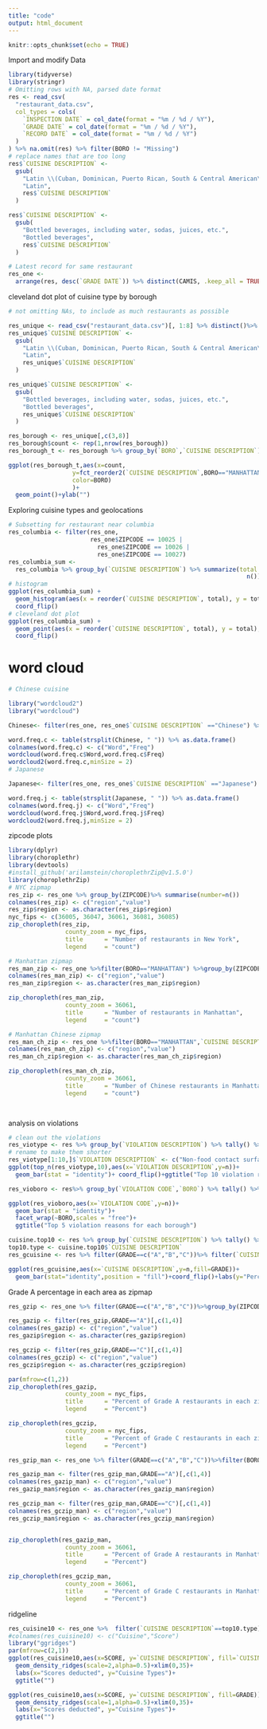 ```yaml
---
title: "code"
output: html_document
---
```


```r
knitr::opts_chunk$set(echo = TRUE)
```

Import and modify Data

```r
library(tidyverse)
library(stringr)
# Omitting rows with NA, parsed date format
res <- read_csv(
  "restaurant_data.csv",
  col_types = cols(
    `INSPECTION DATE` = col_date(format = "%m / %d / %Y"),
    `GRADE DATE` = col_date(format = "%m / %d / %Y"),
    `RECORD DATE` = col_date(format = "%m / %d / %Y")
  )
) %>% na.omit(res) %>% filter(BORO != "Missing")
# replace names that are too long
res$`CUISINE DESCRIPTION` <-
  gsub(
    "Latin \\(Cuban, Dominican, Puerto Rican, South & Central American\\)",
    "Latin",
    res$`CUISINE DESCRIPTION`
  )

res$`CUISINE DESCRIPTION` <-
  gsub(
    "Bottled beverages, including water, sodas, juices, etc.",
    "Bottled beverages",
    res$`CUISINE DESCRIPTION`
  )

# Latest record for same restaurant
res_one <-
  arrange(res, desc(`GRADE DATE`)) %>% distinct(CAMIS, .keep_all = TRUE)
```

cleveland dot plot of cuisine type by borough

```r
# not omitting NAs, to include as much restaurants as possible

res_unique <- read_csv("restaurant_data.csv")[, 1:8] %>% distinct()%>% filter(BORO != "Missing")
res_unique$`CUISINE DESCRIPTION` <-
  gsub(
    "Latin \\(Cuban, Dominican, Puerto Rican, South & Central American\\)",
    "Latin",
    res_unique$`CUISINE DESCRIPTION`
  )

res_unique$`CUISINE DESCRIPTION` <-
  gsub(
    "Bottled beverages, including water, sodas, juices, etc.",
    "Bottled beverages",
    res_unique$`CUISINE DESCRIPTION`
  )

res_borough <- res_unique[,c(3,8)] 
res_borough$count <- rep(1,nrow(res_borough))
res_borough_t <- res_borough %>% group_by(`BORO`,`CUISINE DESCRIPTION`) %>% mutate(count=n()) %>% distinct()

ggplot(res_borough_t,aes(x=count,
                  y=fct_reorder2(`CUISINE DESCRIPTION`,BORO=="MANHATTAN",-count),
                  color=BORO)
                  )+  
  geom_point()+ylab("")
```

Exploring cuisine types and geolocations

```r
# Subsetting for restaurant near columbia
res_columbia <- filter(res_one,
                       res_one$ZIPCODE == 10025 |
                         res_one$ZIPCODE == 10026 |
                         res_one$ZIPCODE == 10027)
res_columbia_sum <-
  res_columbia %>% group_by(`CUISINE DESCRIPTION`) %>% summarize(total =
                                                                   n()) %>% arrange(desc(total))
# histogram
ggplot(res_columbia_sum) +
  geom_histogram(aes(x = reorder(`CUISINE DESCRIPTION`, total), y = total), stat = "identity") +
  coord_flip()
# cleveland dot plot
ggplot(res_columbia_sum) +
  geom_point(aes(x = reorder(`CUISINE DESCRIPTION`, total), y = total), stat = "identity") +
  coord_flip()
```
# word cloud
```r
# Chinese cuisine

library("wordcloud2")
library("wordcloud")

Chinese<- filter(res_one, res_one$`CUISINE DESCRIPTION` =="Chinese") %>% distinct(DBA) %>% toString() %>% str_remove_all(",") %>% str_remove_all("\"") %>% str_remove_all("\n")%>% str_remove_all("/")

word.freq.c <- table(strsplit(Chinese, " ")) %>% as.data.frame()
colnames(word.freq.c) <- c("Word","Freq")
wordcloud(word.freq.c$Word,word.freq.c$Freq)
wordcloud2(word.freq.c,minSize = 2)
# Japanese

Japanese<- filter(res_one, res_one$`CUISINE DESCRIPTION` =="Japanese") %>% distinct(DBA) %>% toString() %>% str_remove_all(",") %>% str_remove_all("\"") %>% str_remove_all("\n")%>% str_remove_all("/")

word.freq.j <- table(strsplit(Japanese, " ")) %>% as.data.frame()
colnames(word.freq.j) <- c("Word","Freq")
wordcloud(word.freq.j$Word,word.freq.j$Freq)
wordcloud2(word.freq.j,minSize = 2)
```
zipcode plots
```r

library(dplyr)
library(choroplethr)
library(devtools)
#install_github('arilamstein/choroplethrZip@v1.5.0')
library(choroplethrZip)
# NYC zipmap
res_zip <- res_one %>% group_by(ZIPCODE)%>% summarise(number=n())
colnames(res_zip) <- c("region","value")
res_zip$region <- as.character(res_zip$region)
nyc_fips <- c(36005, 36047, 36061, 36081, 36085)
zip_choropleth(res_zip,
                county_zoom = nyc_fips,
                title      = "Number of restaurants in New York",
                legend     = "count")

# Manhattan zipmap
res_man_zip <- res_one %>%filter(BORO=="MANHATTAN") %>%group_by(ZIPCODE)%>% summarise(number=n())
colnames(res_man_zip) <- c("region","value")
res_man_zip$region <- as.character(res_man_zip$region)

zip_choropleth(res_man_zip,
                county_zoom = 36061,
                title      = "Number of restaurants in Manhattan",
                legend     = "count")

# Manhattan Chinese zipmap
res_man_ch_zip <- res_one %>%filter(BORO=="MANHATTAN",`CUISINE DESCRIPTION`=="Chinese") %>%group_by(ZIPCODE)%>% summarise(number=n())
colnames(res_man_ch_zip) <- c("region","value")
res_man_ch_zip$region <- as.character(res_man_ch_zip$region)

zip_choropleth(res_man_ch_zip,
                county_zoom = 36061,
                title      = "Number of Chinese restaurants in Manhattan",
                legend     = "count")

               
```

analysis on violations

```r
# clean out the violations
res_viotype <- res %>% group_by(`VIOLATION DESCRIPTION`) %>% tally() %>% arrange(desc(n))
# rename to make them shorter
res_viotype[1:10,]$`VIOLATION DESCRIPTION` <- c("Non-food contact surface improperly constructed","Facility not vermin proof","Food contact surface not properly washed, rinsed and sanitized","Food not protected from potential source of contamination","Plumbing not properly installed or maintained","Evidence of mice or live mice present","Cold food item held above 41ºF","Hot food item not held at or above 140ºF","Filth flies or food/refuse/sewage-associated flies present","Food contact surface not properly maintained")
ggplot(top_n(res_viotype,10),aes(x=`VIOLATION DESCRIPTION`,y=n))+
  geom_bar(stat = "identity")+ coord_flip()+ggtitle("Top 10 violation reasons")

res_vioboro <- res%>% group_by(`VIOLATION CODE`,`BORO`) %>% tally() %>% arrange(desc(n)) %>% group_by(BORO) %>% top_n(5)

ggplot(res_vioboro,aes(x=`VIOLATION CODE`,y=n))+
  geom_bar(stat = "identity")+ 
  facet_wrap(~BORO,scales = "free")+
  ggtitle("Top 5 violation reasons for each borough")

cuisine.top10 <- res %>% group_by(`CUISINE DESCRIPTION`) %>% tally() %>% top_n(10)
top10.type <- cuisine.top10$`CUISINE DESCRIPTION` 
res_gcuisine <- res %>% filter(GRADE==c("A","B","C"))%>% filter(`CUISINE DESCRIPTION`==top10.type) %>% group_by(`CUISINE DESCRIPTION`,GRADE) %>% tally() 

ggplot(res_gcuisine,aes(x=`CUISINE DESCRIPTION`,y=n,fill=GRADE))+
  geom_bar(stat="identity",position = "fill")+coord_flip()+labs(y="Percentage",x="cuisine type")+ggtitle("Percentile of Grade for each cuisine type")
```

Grade A percentage in each area as zipmap

```r
res_gzip <- res_one %>% filter(GRADE==c("A","B","C"))%>%group_by(ZIPCODE,GRADE)%>% summarise(number=n())%>% group_by(ZIPCODE) %>% mutate(percent = 100*number/sum(number))

res_gazip <- filter(res_gzip,GRADE=="A")[,c(1,4)]
colnames(res_gazip) <- c("region","value")
res_gazip$region <- as.character(res_gazip$region)

res_gczip <- filter(res_gzip,GRADE=="C")[,c(1,4)]
colnames(res_gczip) <- c("region","value")
res_gczip$region <- as.character(res_gczip$region)

par(mfrow=c(1,2))
zip_choropleth(res_gazip,
                county_zoom = nyc_fips,
                title      = "Percent of Grade A restaurants in each zipcode area",
                legend     = "Percent")

zip_choropleth(res_gczip,
                county_zoom = nyc_fips,
                title      = "Percent of Grade C restaurants in each zipcode area",
                legend     = "Percent")

res_gzip_man <- res_one %>% filter(GRADE==c("A","B","C"))%>%filter(BORO=="MANHATTAN")%>%group_by(ZIPCODE,GRADE)%>% summarise(number=n())%>% group_by(ZIPCODE) %>% mutate(percent = 100*number/sum(number))

res_gazip_man <- filter(res_gzip_man,GRADE=="A")[,c(1,4)]
colnames(res_gazip_man) <- c("region","value")
res_gazip_man$region <- as.character(res_gazip_man$region)

res_gczip_man <- filter(res_gzip_man,GRADE=="C")[,c(1,4)]
colnames(res_gczip_man) <- c("region","value")
res_gczip_man$region <- as.character(res_gczip_man$region)


zip_choropleth(res_gazip_man,
                county_zoom = 36061,
                title      = "Percent of Grade A restaurants in Manhattan area",
                legend     = "Percent")

zip_choropleth(res_gczip_man,
                county_zoom = 36061,
                title      = "Percent of Grade C restaurants in Manhattan area",
                legend     = "Percent")
```

ridgeline

```r
res_cuisine10 <- res_one %>%  filter(`CUISINE DESCRIPTION`==top10.type) %>% select(`CUISINE DESCRIPTION`,SCORE,GRADE,CAMIS,DBA)
#colnames(res_cuisine10) <- c("Cuisine","Score")
library("ggridges")
par(mfrow=c(2,1))
ggplot(res_cuisine10,aes(x=SCORE, y=`CUISINE DESCRIPTION`, fill=`CUISINE DESCRIPTION`))+
  geom_density_ridges(scale=2,alpha=0.5)+xlim(0,35)+
  labs(x="Scores deducted", y="Cuisine Types")+
  ggtitle("")

ggplot(res_cuisine10,aes(x=SCORE, y=`CUISINE DESCRIPTION`, fill=GRADE))+
  geom_density_ridges(scale=1,alpha=0.5)+xlim(0,35)+
  labs(x="Scores deducted", y="Cuisine Types")+
  ggtitle("")


```